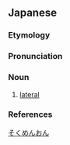 ==Japanese==

===Etymology===
{{wikipedia|lang=ja}}
{{ja-kanjitab|yomi=kan|そく|めん|おん}}
{{rfe|lang=ja}}

===Pronunciation===
{{ja-pron|そくめんおん|acc=3|acc_ref=DJR|y=ky}}

===Noun===
{{ja-noun|そくめんおん}}

# {{lb|ja|sort=そくめんおん|phonetics}} [[lateral]]

===References===
<references/>

[[Category:ja:Sound|そくめんおん]]